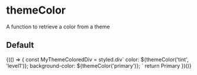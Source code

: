 
<Meta title="Utils/themeColor" component={themeColor} />

# themeColor

A function to retrieve a color from a theme

## Default

<Preview>
  <Story name="Default">
    <React.Fragment>
      {(() => {
        const MyThemeColoredDiv = styled.div`
          color: ${themeColor('tint', 'level1')};
          background-color: ${themeColor('primary')};
        `
        return <MyThemeColoredDiv>Primary</MyThemeColoredDiv>
      })()}
    </React.Fragment>
  </Story>
</Preview>
